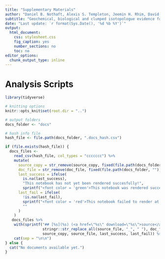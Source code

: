 ```yaml
---
title: "Supplementary Materials"
author: "Daniel B. Nothaft, Alexis S. Templeton, Jeemin H. Rhim, David T. Wang, Jabrane Labidi, Hannah M. Miller, Eric S. Boyd, Juerg M. Matter, Shuhei Ono, Edward D. Young, Sebastian H. Kopf, Peter Kelemen, Mark E. Conrad, and The Oman Drilling Project Science Team"
subtitle: "Geochemical, biological and clumped isotopologue evidence for substantial microbial methane production under carbon limitation in serpentinites of the Samail ophiolite, Oman"
date: "Last update: `r format(Sys.Date(), '%d %b %Y')`"
output:
  html_document: 
    css: stylesheet.css
    fig_caption: yes
    number_sections: no
    toc: no
editor_options:
  chunk_output_type: inline
---
```


<!-- change background color of active menu items so links are still visible -->
<style>
.list-group-item.active, .list-group-item.active:focus, .list-group-item.active:hover {
  background-color: #B8B9BA;
}
</style>

# Analysis Scripts

```r
library(tidyverse)

# knitting options
knitr::opts_knit$set(root.dir = "..")

# output folders
docs_folder <- "docs"

# hash info file
hash_file <- file.path(docs_folder, ".docs_hash.csv")
```


```r
if (file.exists(hash_file)) {
  docs_files <- 
    read_csv(hash_file, col_types = "ccccccc") %>% 
    mutate(
      source_copy = str_remove(source_copy, fixed(file.path(docs_folder, ""))),
      doc_file = str_remove(doc_file, fixed(file.path(docs_folder, ""))),
      last_success = ifelse(
        is.na(last_success), 
        "This notebook has not yet been rendered succesfully!", 
        sprintf("<font color = 'green'>This notebook was rendered successfully on %s.</font>", last_success)),
      last_fail = ifelse(
        !is.na(last_fail), 
        sprintf("<font color = 'red'>This notebook failed to render at the latest attempt on %s (see <a href='docs.html'>rendering log</a> for details).</font>", last_fail),
        ""
      )
    )
   docs_files %>% 
    with(sprintf("## [%s](%s) (<a href=\"%s\" download=\"%s\">source</a>)\n\n%s\n\n%s", 
                 stringr::str_replace_all(source_file, "_", " "), doc_file, 
                 source_copy, source_file, last_success, last_fail)) %>% 
    cat(sep = "\n\n")
} else {
  cat("No documents available yet.")
}
```
